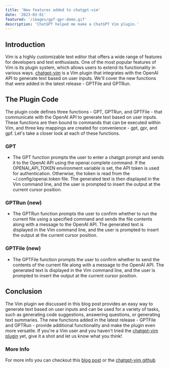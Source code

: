 ```yaml
---
title: 'New features added to chatgpt-vim'
date: '2023-03-01'
featured: '/images/gpf-gpr-demo.gif'
description: 'ChatGPT helped me make a ChatGPT Vim plugin.'
---
```


## Introduction
Vim is a highly customizable text editor that offers a wide range of features for developers and text enthusiasts. One of the most popular features of Vim is its plugin system, which allows users to extend its functionality in various ways. [chatgpt-vim](https://github.com/0xStabby/chatgpt-vim) is a Vim plugin that integrates with the OpenAI API to generate text based on user inputs. We'll cover the new functions that were added in the latest release - GPTFile and GPTRun.

## The Plugin Code
The plugin code defines three functions - GPT, GPTRun, and GPTFile - that communicate with the OpenAI API to generate text based on user inputs. These functions are then bound to commands that can be executed within Vim, and three key mappings are created for convenience - gpt, gpr, and gpf. Let's take a closer look at each of these functions.

### GPT
* The GPT function prompts the user to enter a chatgpt prompt and sends it to the OpenAI API using the openai complete command. If the OPENAI_API_TOKEN environment variable is set, the API token is used for authentication. Otherwise, the token is read from the ~/.config/openai.token file. The generated text is then displayed in the Vim command line, and the user is prompted to insert the output at the current cursor position.

### GPTRun (new)
* The GPTRun function prompts the user to confirm whether to run the current file using a specified command and sends the file contents along with a message to the OpenAI API. The generated text is displayed in the Vim command line, and the user is prompted to insert the output at the current cursor position.

### GPTFile (new)
* The GPTFile function prompts the user to confirm whether to send the contents of the current file along with a message to the OpenAI API. The generated text is displayed in the Vim command line, and the user is prompted to insert the output at the current cursor position.

## Conclusion
The Vim plugin we discussed in this blog post provides an easy way to generate text based on user inputs and can be used for a variety of tasks, such as generating code suggestions, answering questions, or generating text summaries. The new functions added in the latest release - GPTFile and GPTRun - provide additional functionality and make the plugin even more versatile. If you're a Vim user and you haven't tried the [chatgpt-vim plugin](https://github.com/0xStabby/chatgpt-vim) yet, give it a shot and let us know what you think!

### More Info
For more info you can checkout this [blog post](/blog/yes-chatgpt-helped-me-make-a-chatgpt-vim-plugin) or the [chatgpt-vim github](https://github.com/0xStabby/chatgpt-vim)
